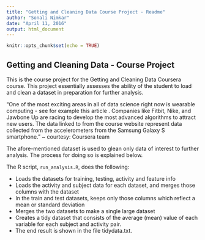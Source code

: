 ```yaml
---
title: "Getting and Cleaning Data Course Project - Readme"
author: "Sonali Nimkar"
date: "April 11, 2016"
output: html_document
---
```


```r
knitr::opts_chunk$set(echo = TRUE)
```

## Getting and Cleaning Data - Course Project

This is the course project for the Getting and Cleaning Data Coursera course. 
This project essentially assesses the ability of the student to load and clean a dataset in preparation for further analysis. 

"One of the most exciting areas in all of data science right now is wearable computing - see for example this article . Companies like Fitbit, Nike, and Jawbone Up are racing to develop the most advanced algorithms to attract new users. The data linked to from the course website represent data collected from the accelerometers from the Samsung Galaxy S smartphone."
        ~ courtesy: Coursera team

The afore-mentioned dataset is used to glean only data of interest to further analysis. The process for doing so is explained below.

The R script, ``run_analysis.R``, does the following:

- Loads the datasets for training, testing, activity and feature info
- Loads the activity and subject data for each dataset, and merges those columns with the dataset
- In the train and test datasets, keeps only those columns which reflect a mean or standard deviation
- Merges the two datasets to make a single large dataset
- Creates a tidy dataset that consists of the average (mean) value of each variable for each subject and activity pair.
- The end result is shown in the file tidydata.txt.


